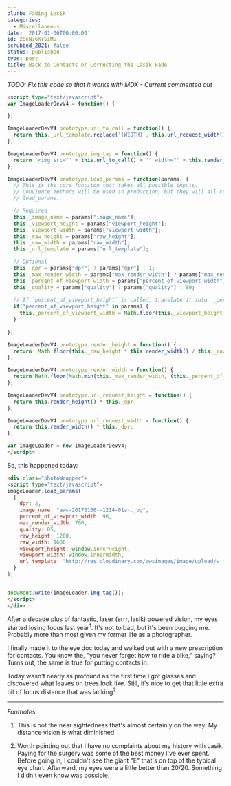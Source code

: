```yaml
---
blurb: Fading Lasik
categories:
  - Miscellaneous
date: '2017-01-06T00:00:00'
id: 20eN76Kr5iMu
scrubbed_2021: false
status: published
type: post
title: Back to Contacts or Correcting the Lasik Fade
---
```


*TODO: Fix this code so that it works with MDX - Current commented out*

```html
<script type="text/javascript">
var ImageLoaderDevV4 = function() {

};

ImageLoaderDevV4.prototype.url_to_call = function() {
  return this._url_template.replace('[WIDTH]', this.url_request_width()).replace('[HEIGHT]', this.url_request_height()).replace('[QUALITY]', this._quality).replace('[IMAGE_NAME]', this._image_name) 
};

ImageLoaderDevV4.prototype.img_tag = function() {
  return '<img src="' + this.url_to_call() + '" width="' + this.render_width() + '" height="' + this.render_height() + '" />'
};

ImageLoaderDevV4.prototype.load_params = function(params) {
  // This is the core funciton that takes all possible inputs.
  // Convience methods will be used in production, but they will all communicate
  // load_params. 

  // Required
  this._image_name = params["image_name"];
  this._viewport_height = params["viewport_height"];
  this._viewport_width = params["viewport_width"];
  this._raw_height = params["raw_height"];
  this._raw_width = params["raw_width"];
  this._url_template = params["url_template"];

  // Optional 
  this._dpr = params["dpr"] ? params["dpr"] : 1;
  this._max_render_width = params["max_render_width"] ? params["max_render_width"] : params["raw_width"];
  this._percent_of_viewport_width = params["percent_of_viewport_width"] ? params["percent_of_viewport_width"] : 100;
  this._quality = params["quality"] ? params["quality"] : 80;
  
  // If `percent_of_viewport_height` is called, translate it into `_percent_of_viewport_width`.
  if("percent_of_viewport_height" in params) {
    this._percent_of_viewport_width = Math.floor(this._viewport_height * params["percent_of_viewport_height"] * this._raw_width / this._raw_height / this._viewport_width);
  }
  
};

ImageLoaderDevV4.prototype.render_height = function() {
  return  Math.floor(this._raw_height * this.render_width() / this._raw_width );
};

ImageLoaderDevV4.prototype.render_width = function() {
  return Math.floor(Math.min(this._max_render_width, (this._percent_of_viewport_width * .01 * this._viewport_width)));
};

ImageLoaderDevV4.prototype.url_request_height = function() {
  return this.render_height() * this._dpr; 
};

ImageLoaderDevV4.prototype.url_request_width = function() {
  return this.render_width() * this._dpr; 
};

var imageLoader = new ImageLoaderDevV4;
</script>
```


So, this happened today:

```html
<div class="photoWrapper">
<script type="text/javascript">
imageLoader.load_params(
  {
    dpr: 2,
    image_name: "aws-20170106--1214-01a-.jpg",
    percent_of_viewport_width: 96,
    max_render_width: 700,
    quality: 85,
    raw_height: 1200,
    raw_width: 1600,
    viewport_height: window.innerHeight,
    viewport_width: window.innerWidth,
    url_template: "http://res.cloudinary.com/awsimages/image/upload/w_[WIDTH],h_[HEIGHT],q_[QUALITY]/i/[IMAGE_NAME]"
  }
);


document.write(imageLoader.img_tag());
</script>
</div>
```

After a decade plus of fantastic, laser (errr, lasik) powered vision, my eyes started losing focus last year<sup>1</sup>. It's not to bad, but it's been bugging me. Probably more than most given my former life as a photographer. 

I finally made it to the eye doc today and walked out with a new prescription for contacts. You know the, "you never forget how to ride a bike," saying? Turns out, the same is true for putting contacts in. 

Today wasn't nearly as profound as the first time I got glasses and discovered what leaves on trees look like. Still, it's nice to get that little extra bit of focus distance that was lacking<sup>2</sup>. 


---


_Footnotes_

1. This is not the near sightedness that's almost certainly on the way. My distance vision is what diminished. 

2. Worth pointing out that I have no complaints about my history with Lasik. Paying for the surgery was some of the best money I've ever spent. Before going in, I couldn't see the giant "E" that's on top of the typical eye chart. Afterward, my eyes were a little better than 20/20. Something I didn't even know was possible.
